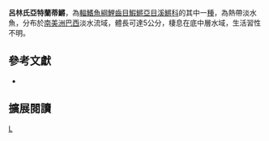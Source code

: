 {{Speciesbox 
| taxon = Atlantirivulus luelingi
| status = NE
| status_system = IUCN3.1
| authority =  [[Seegers|Seegers]], 1984
| synonyms = *''Rivulus luelingi, Seegers, 1984 ''
}}
'''呂林氏亞特蘭蒂鱂'''，為[[輻鰭魚綱|輻鰭魚綱]][[鯉齒目|鯉齒目]][[鰕鱂亞目|鰕鱂亞目]][[溪鱂科|溪鱂科]]的其中一[[種|種]]，為熱帶淡水魚，分布於[[南美洲|南美洲]][[巴西|巴西]]淡水流域，體長可達5公分，棲息在底中層水域，生活習性不明。

== 參考文獻 ==
*{{FishBase_species|genus=Atlantirivulus|species=luelingi|year=2014|month=8}}

== 擴展閱讀 ==
{{refbegin}}
{{wikispecies-inline|Atlantirivulus  luelingi|呂林氏亞特蘭蒂鱂}}
{{refend}}
{{Taxonbar|from=Q2884072}}

[[Category:亞特蘭蒂鱂屬|L]]


{{魚類小作品}}
